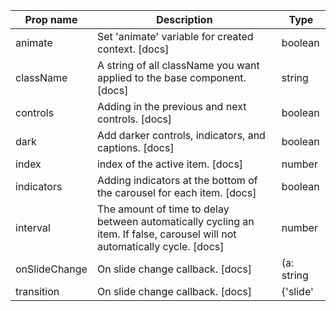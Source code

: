 | Prop name | Description | Type |
| --- | --- | --- |
| animate | Set 'animate' variable for created context. [docs] | boolean |
| className | A string of all className you want applied to the base component. [docs] | string |
| controls | Adding in the previous and next controls. [docs] | boolean |
| dark | Add darker controls, indicators, and captions. [docs] | boolean |
| index | index of the active item. [docs] | number |
| indicators | Adding indicators at the bottom of the carousel for each item. [docs] | boolean |
| interval | The amount of time to delay between automatically cycling an item. If false, carousel will not automatically cycle. [docs] | number | boolean |
| onSlideChange | On slide change callback. [docs] | (a: string | number) => void |
| transition | On slide change callback. [docs] | {'slide' | 'crossfade'} |
